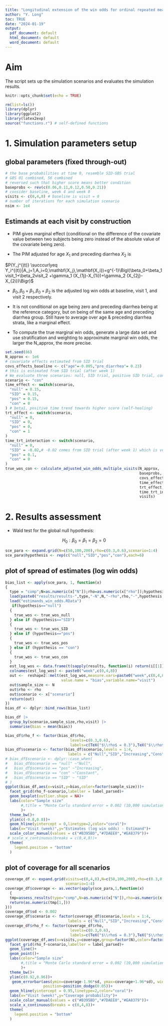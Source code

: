 ---
title: "Longitudinal extension of the win odds for ordinal repeated measurements"
author: "Y. Long"
toc: TRUE
date: "2024-01-19"
output:
  pdf_document: default
  html_document: default
  word_document: default
---

# Aim

The script sets up the simulation scenarios and evaluates the simulation results.

```{r setup, include=FALSE}
knitr::opts_chunk$set(echo = TRUE)
```

```{r, message=FALSE,warning=FALSE}
rm(list=ls())
library(dplyr)
library(ggplot2)
library(latex2exp)
source("functions.r") # self-defined functions
```

# 1. Simulation parameters setup

## global parameters (fixed through-out)

```{r}
# the base probabilities at time 0, resemble SID-GBS trial
# GBS 01 combined, 56 combined
# reversed such that higher score means better condition
baseprobs <- rev(c(0.06,0.11,0.12,0.50,0.21))
# consider baseline, week 4 and week 8
visits <- c(0,4,8) # baseline is visit = 0 
# number of iterations for each simulation scenario
nsim <- 1e4
```


## Estimands at each visit by construction

 + PIM gives marginal effect (conditional on the difference of the covariate value between two subjects being zero instead of the absolute value of the covariate being zero).
  
 + The PIM adjusted for age $X_1$ and preceding diarrhea $X_2$ is \ 
 
 $P(Y_j^{(t)} \succcurlyeq Y_i^{(t)}|A_j=1,A_i=0,\mathbf{X_j},\mathbf{X_i})=g^{-1}\Bigl(\beta_0+\beta_1 visit_1+\beta_2visit_2 +\gamma_1 (X_{1j}-X_{1i})+\gamma_2 (X_{2j}-X_{2i})\Bigr)$
  
  + $\beta_0, \beta_0+\beta_1,\beta_0+\beta_2$ is the adjusted log win odds at baseline, visit 1, and visit 2 respectively.
  
  + It is not conditional on age being zero and preceding diarrhea being at the reference category, but on being of the same age and preceding diarrhea group. Still have to average over age & preceding diarrhea strata, like a marginal effect.
  
  + To compute the true marginal win odds, generate a large data set and use stratification and weighting to approximate marginal win odds, the larger the N_approx, the more precise. 
  
```{r,eval=FALSE}
set.seed(86)
N_approx <- 1e6
# covariate effects estimated from SID trial
covs_effects_baseline <- c("age"=-0.005,"pre_diarrhea"= 0.23)
# this is estimated from SID trial (after week 1)
# We evaluate three scenarios: null, SID trial, positive SID trial, constant TE
scenario <- "con"
time_effect <- switch(scenario,
  "null" = 0.15,
  "SID" = 0.15,
  "pos" = 0.15,
  "con" = 0
) # beta1, positive time trend towards higher score (self-healing)
trt_effect <- switch(scenario,
  "null" = 0,
  "SID" = 0,
  "pos" = 0,
  "con" = 1
)
time_trt_interaction <- switch(scenario,
  "null" = 0,
  "SID" = -0.02,# -0.02 comes from SID trial (after week 1) which is very neutral
  "pos" = 0.1,
  "con" = 0
)
true_wos_con <- calculate_adjusted_win_odds_multiple_visits(N_approx,
                                                            baseprobs,
                                                            covs_effects_baseline,
                                                            time_effect,
                                                            trt_effect,
                                                            time_trt_interaction,
                                                            visits)
```
  


# 2. Results assessment

* Wald test for the global null hypothesis:

$$H_0: \beta_0=\beta_1=\beta_2=0$$

```{r}
sce_para <- expand.grid(N=c(50,100,200),rho=c(0.3,0.6),scenario=1:4)
sce_para$hypothesis <- rep(c("null","SID","pos","con"),each=6)
```

## plot of spread of estimates (log win odds)

```{r}
bias_list <- apply(sce_para, 1, function(x)
{
  type = "comp";N=as.numeric(x["N"]);rho=as.numeric(x["rho"]);hypothesis = x["hypothesis"]
  load(paste0("results/results-",type,"-N",N,"-rho",rho,"-",hypothesis,".RData"))
  load("estimands_win_odds.RData")
   if(hypothesis=="null")
  {
    true_wos <- true_wos_null
  } else if (hypothesis=="SID")
  {
    true_wos <- true_wos_SID
  } else if (hypothesis=="pos")
  {
    true_wos <- true_wos_pos
  } else if (hypothesis == "con")
  {
    true_wos <- true_wos_con
  }
  est_log_wos <- data.frame(t(sapply(results, function(i) return(i[[1]]-log(true_wos)))))
  colnames(est_log_wos) <- paste0("week",c(0,4,8))
  out <-  reshape2::melt(est_log_wos,measure.vars=paste0("week",c(0,4,8)),
                         value.name = "bias",variable.name="visit")
  out$sample_size <- N
  out$rho <- rho
  out$scenario <- x["scenario"]
  return(out)
})
bias_df <- dplyr::bind_rows(bias_list)

bias_df |>
  group_by(scenario,sample_size,rho,visit) |>
  summarise(bias = mean(bias))
```


```{r}
bias_df$rho_f <- factor(bias_df$rho,
                             levels=c(0.3,0.6),
                             labels=c(TeX("$\\rho$ = 0.3"),TeX("$\\rho$ = 0.6")))
bias_df$scenario <- factor(bias_df$scenario,levels = 1:4,
                            labels = c("Null","SID","Increasing","Constant"))
# bias_df$scenario <- dplyr::case_when(
#   bias_df$scenario == "null" ~"Null",
#   bias_df$scenario == "pos" ~"Increasing",
#   bias_df$scenario == "con" ~"Constant",
#   bias_df$scenario == "SID" ~ "SID"
# )
ggplot(bias_df,aes(x=visit,y=bias,color=factor(sample_size)))+
  facet_grid(rho_f~scenario,labeller = label_parsed)+
  geom_boxplot(outlier.shape = NA)+
  labs(color="Sample size"
       #,title = "Monte Carlo standard error = 0.002 (10,000 simulations)"
       )+
  theme_bw()+
  ylim(c(-0.8,0.8))+
  geom_hline(yintercept = 0,linetype=2,color="coral")+
  labs(x="Visit (week)",y="Estimates (log win odds) - Estimand")+
  scale_color_manual(values = c("#B395BD","#7DAEE0","#EA8379"))+
 # scale_x_continuous(breaks = c(0,4,8))+
  theme(
    legend.position = "bottom"
  )
```



## plot of coverage for all scenarios

```{r}
coverage_df <- expand.grid(visits=c(0,4,8),N=c(50,100,200),rho=c(0.3,0.6),
                           scenario=1:4)
coverage_df$coverage <- as.vector(apply(sce_para,1,function(x)
  {
  tmp=assess_results(type="comp",N=as.numeric(x["N"]),rho=as.numeric(x["rho"]),hypothesis = x["hypothesis"])
  return(as.numeric(tmp[1,]))
}))
coverage_df$sd <- 0.002
coverage_df$scenario <- factor(coverage_df$scenario,levels = 1:4,
                            labels = c("Null","SID","Increasing","Constant"))
coverage_df$rho_f <- factor(coverage_df$rho,
                             levels=c(0.3,0.6),
                             labels=c(TeX("$\\rho$ = 0.3"),TeX("$\\rho$ = 0.6")))
ggplot(coverage_df,aes(x=visits,y=coverage,group=factor(N),color=factor(N)))+
  facet_grid(rho_f~scenario,labeller = label_parsed)+
  geom_line()+
  geom_point()+
  labs(color="Sample size"
       #,title = "Monte Carlo standard error = 0.002 (10,000 simulations)"
       )+
  theme_bw()+
  ylim(c(0.92,0.96))+
   geom_errorbar(aes(ymin=coverage-1.96*sd, ymax=coverage+1.96*sd), width=.2,
                 position=position_dodge(0.05))+
  geom_hline(yintercept = 0.95,linetype=2,color="coral")+
  labs(x="Visit (week)",y="Coverage probability")+
  scale_color_manual(values = c("#B395BD","#7DAEE0","#EA8379"))+
  scale_x_continuous(breaks = c(0,4,8))+
  theme(
    legend.position = "bottom"
  )
```

